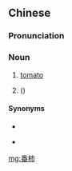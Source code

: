 ==Chinese==
{{zh-forms}}

===Pronunciation===
{{zh-pron
|md=huăng-kê
|mn=hoan-khī
|cat=n
}}

===Noun===
{{zh-noun}}

# {{lb|zh|Min Dong}} [[tomato]]
# {{lb|zh|Min Nan}} {{taxlink|Diospyros blancoi|species|noshow=1}} ({{vern|velvet apple}})

====Synonyms====
* {{sense|tomato}}
{{zh-dial|番茄}}
* {{sense|Diospyros blancoi}} {{zh-l|毛柿}}

{{zh-cat|Vegetables|Fruits}}

[[mg:番柿]]